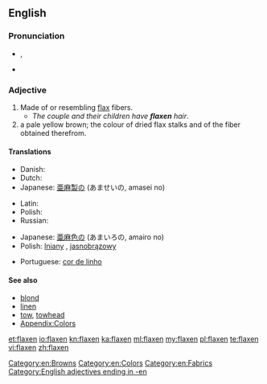 ==English==

===Pronunciation===
* {{IPA|/ˈflæk.sən/}}, {{SAMPA|/"fl{k.s@n/}}
* {{rhymes|æksən}}

===Adjective===
{{infl|en|adjective}}

# Made of or resembling [[flax]] fibers.
#* ''The couple and their children have '''flaxen''' hair''.
#  a pale yellow brown; the colour of dried flax stalks and of the fiber obtained therefrom.
#: {{color panel|C2B280}}

====Translations====
{{trans-top|material}}
* Danish: {{t|da|hørfarvet}}
* Dutch: {{t+|nl|vlaskleurig}}
* Japanese: [[亜麻]][[製]]の (あませいの, amasei no)
{{trans-mid}}
* Latin: {{t|la|lineus|alt=līneus}}
* Polish: {{t+|pl|lniany|m}}
* Russian: {{t+|ru|льняной|tr=l'njanój}}
{{trans-bottom}}

{{trans-top|colour}}
* Japanese: [[亜麻]][[色]]の (あまいろの, amairo no)
* Polish: [[lniany]] {{m}}, [[jasnobrązowy]] {{m}}
{{trans-mid}}
* Portuguese: [[cor de linho]] {{f}}
{{trans-bottom}}

====See also====
* [[blond]]
* [[linen]]
* [[tow]], [[towhead]]
* [[Appendix:Colors]]

[[Category:en:Browns]]
[[Category:en:Colors]]
[[Category:en:Fabrics]]
[[Category:English adjectives ending in -en]]

[[et:flaxen]]
[[io:flaxen]]
[[kn:flaxen]]
[[ka:flaxen]]
[[ml:flaxen]]
[[my:flaxen]]
[[pl:flaxen]]
[[te:flaxen]]
[[vi:flaxen]]
[[zh:flaxen]]